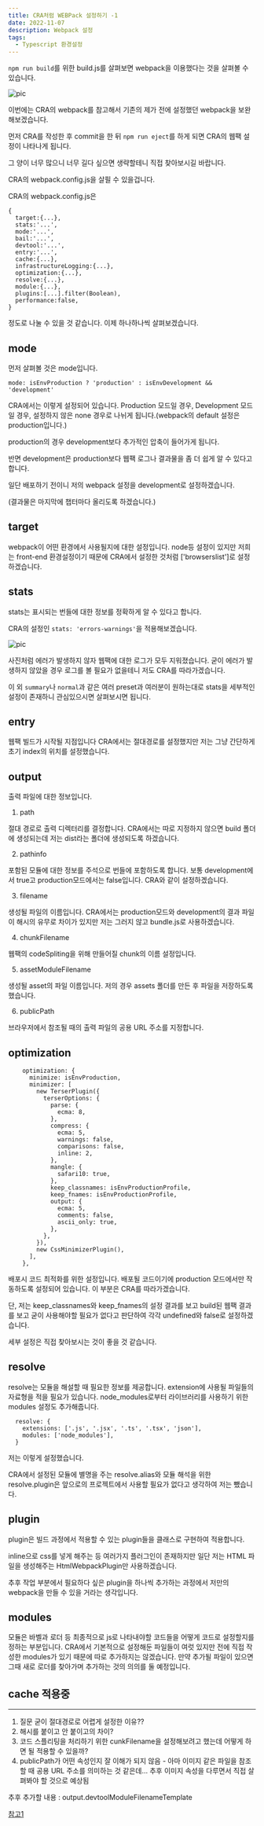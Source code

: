 ```yaml
---
title: CRA처럼 WEBPack 설정하기 -1
date: 2022-11-07
description: Webpack 설정
tags:
  - Typescript 환경설정
---
```


`npm run build`를 위한 build.js를 살펴보면 webpack을 이용했다는 것을 살펴볼 수 있습니다.

![pic](./cra1.png)

이번에는 CRA의 webpack를 참고해서 기존의 제가 전에 설정했던 webpack을 보완해보겠습니다.

먼저 CRA를 작성한 후 commit을 한 뒤 `npm run eject`를 하게 되면 CRA의 웹팩 설정이 나타나게 됩니다.

그 양이 너무 많으니 너무 길다 싶으면 생략할테니 직접 찾아보시길 바랍니다.

CRA의 webpack.config.js을 살필 수 있을겁니다.

CRA의 webpack.config.js은

```
{
  target:{...},
  stats:'...',
  mode:'...',
  bail:'...',
  devtool:'...',
  entry:'...',
  cache:{...},
  infrastructureLogging:{...},
  optimization:{...},
  resolve:{...},
  module:{...},
  plugins:[...].filter(Boolean),
  performance:false,
}
```

정도로 나눌 수 있을 것 같습니다. 이제 하나하나씩 살펴보겠습니다.

## mode

먼저 살펴볼 것은 mode입니다.

```
mode: isEnvProduction ? 'production' : isEnvDevelopment && 'development'
```

CRA에서는 이렇게 설정되어 있습니다. Production 모드일 경우, Development 모드일 경우, 설정하지 않은 none 경우로 나뉘게 됩니다.(webpack의 default 설정은 production입니다.)

production의 경우 development보다 추가적인 압축이 들어가게 됩니다.

반면 development은 production보다 웹팩 로그나 결과물을 좀 더 쉽게 알 수 있다고 합니다.

일단 배포하기 전이니 저의 webpack 설정을 development로 설정하겠습니다.

(결과물은 마지막에 챕터마다 올리도록 하겠습니다.)

## target

webpack이 어떤 환경에서 사용될지에 대한 설정입니다. node등 설정이 있지만
저희는 front-end 환경설정이기 때문에 CRA에서 설정한 것처럼 ['browserslist']로 설정하겠습니다.

## stats

stats는 표시되는 번들에 대한 정보를 정확하게 알 수 있다고 합니다.

CRA의 설정인 `stats: 'errors-warnings'`을 적용해보겠습니다.

![pic](./cra2.png)

사진처럼 에러가 발생하지 않자 웹팩에 대한 로그가 모두 지워졌습니다.
굳이 에러가 발생하지 않았을 경우 로그를 볼 필요가 없을테니 저도 CRA를 따라가겠습니다.

이 외 `summary`나 `normal`과 같은 여러 preset과 여러분이 원하는대로 stats을 세부적인 설정이
존재하니 관심있으시면 살펴보시면 됩니다.

## entry

웹팩 빌드가 시작될 지점입니다 CRA에서는 절대경로를 설정했지만 저는 그냥 간단하게 초기 index의 위치를 설정했습니다.

## output

출력 파일에 대한 정보입니다.

1.  path

절대 경로로 출력 디렉터리를 결정합니다. CRA에서는 따로 지정하지 않으면 build 폴더에 생성되는데 저는 dist라는 폴더에 생성되도록 하겠습니다.

2. pathinfo

포함된 모듈에 대한 정보를 주석으로 번들에 포함하도록 합니다. 보통 development에서 true고 production모드에서는 false입니다.
CRA와 같이 설정하겠습니다.

3. filename

생성될 파일의 이름입니다. CRA에서는 production모드와 development의 결과 파일이 해시의 유무로 차이가 있지만
저는 그러지 않고 bundle.js로 사용하겠습니다.

4. chunkFilename

웹팩의 codeSpliting을 위해 만들어질 chunk의 이름 설정입니다.

5. assetModuleFilename

생성될 asset의 파일 이름입니다. 저의 경우 assets 폴더를 만든 후 파일을 저장하도록 했습니다.

6. publicPath

브라우저에서 참조될 때의 출력 파일의 공용 URL 주소를 지정합니다.

## optimization

```
    optimization: {
      minimize: isEnvProduction,
      minimizer: [
        new TerserPlugin({
          terserOptions: {
            parse: {
              ecma: 8,
            },
            compress: {
              ecma: 5,
              warnings: false,
              comparisons: false,
              inline: 2,
            },
            mangle: {
              safari10: true,
            },
            keep_classnames: isEnvProductionProfile,
            keep_fnames: isEnvProductionProfile,
            output: {
              ecma: 5,
              comments: false,
              ascii_only: true,
            },
          },
        }),
        new CssMinimizerPlugin(),
      ],
    },
```

배포시 코드 최적화를 위한 설정입니다. 배포될 코드이기에 production 모드에서만 작동하도록 설정되어 있습니다.
이 부분은 CRA를 따라가겠습니다.

단, 저는 keep_classnames와 keep_fnames의 설정 결과를 보고 build된
웹팩 결과를 보고 굳이 사용해야할 필요가 없다고 판단하여 각각 undefined와 false로 설정하겠습니다.

세부 설정은 직접 찾아보시는 것이 좋을 것 같습니다.

## resolve

resolve는 모듈을 해설할 때 필요한 정보를 제공합니다. extension에 사용될 파일들의 자료형을 적을 필요가 있습니다.
node_modules로부터 라이브러리를 사용하기 위한 modules 설정도 추가해줍니다.

```
  resolve: {
    extensions: ['.js', '.jsx', '.ts', '.tsx', 'json'],
    modules: ['node_modules'],
  }
```

저는 이렇게 설정했습니다.

CRA에서 설정된 모듈에 별명을 주는 resolve.alias와 모듈 해석을 위한 resolve.plugin은
앞으로의 프로젝트에서 사용할 필요가 없다고 생각하여 저는 뺐습니다.

## plugin

plugin은 빌드 과정에서 적용할 수 있는 plugin들을 클래스로 구현하여 적용합니다.

inline으로 css를 넣게 해주는 등 여러가지 플러그인이 존재하지만
일단 저는 HTML 파일을 생성해주는 HtmlWebpackPlugin만 사용하겠습니다.

추후 작업 부분에서 필요하다 싶은 plugin을 하나씩 추가하는 과정에서 저만의 webpack을 만들 수 있을 거라는 생각입니다.

## modules

모듈은 바벨과 로더 등 최종적으로 js로 나타내야할 코드들을 어떻게 코드로 설정할지를 정하는 부분입니다.
CRA에서 기본적으로 설정해둔 파일들이 여럿 있지만 전에 직접 작성한 modules가 있기 때문에 따로 추가하지는 않겠습니다.
만약 추가될 파일이 있으면 그때 새로 로더를 찾아가며 추가하는 것의 의의를 둘 예정입니다.

## cache 적용중

---

1. 질문 굳이 절대경로로 어렵게 설정한 이유??
2. 해시를 붙이고 안 붙이고의 차이?
3. 코드 스플리팅을 처리하기 위한 cunkFilename을 설정해보려고 했는데 어떻게 하면 될 적용할 수 있을까?
4. publicPath가 어떤 속성인지 잘 이해가 되지 않음 - 아마 이미지 같은 파일을 참조할 때 공용 URL 주소를 의미하는 것 같은데...
   추후 이미지 속성을 다루면서 직접 살펴봐야 할 것으로 예상됨

추후 추가할 내용 : output.devtoolModuleFilenameTemplate

[참고1](https://webpack.kr/concepts/)
